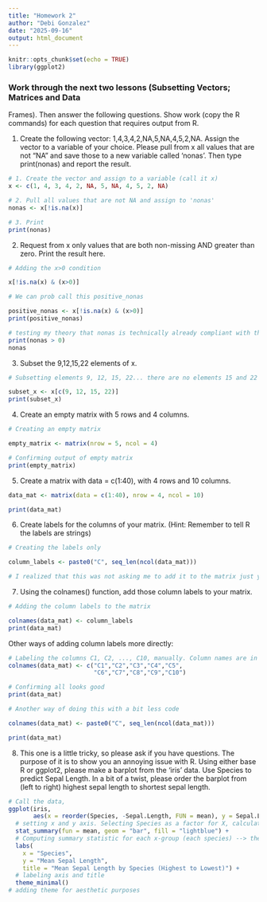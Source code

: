```yaml
---
title: "Homework 2"
author: "Debi Gonzalez"
date: "2025-09-16"
output: html_document
---
```


```r
knitr::opts_chunk$set(echo = TRUE)
library(ggplot2)
```

### Work through the next two lessons (Subsetting Vectors; Matrices and Data
Frames). Then answer the following questions. Show work (copy the R commands) for each question that requires output from R.

1. Create the following vector: 1,4,3,4,2,NA,5,NA,4,5,2,NA. Assign the vector to a variable of your choice. Please pull from x all values that are not “NA” and save those to a new variable called ‘nonas’. Then type print(nonas) and report the result.

```r
# 1. Create the vector and assign to a variable (call it x)
x <- c(1, 4, 3, 4, 2, NA, 5, NA, 4, 5, 2, NA)

# 2. Pull all values that are not NA and assign to 'nonas'
nonas <- x[!is.na(x)]

# 3. Print
print(nonas)
```


2. Request from x only values that are both non-missing AND greater than zero.
Print the result here.


```r

# Adding the x>0 condition

x[!is.na(x) & (x>0)]

# We can prob call this positive_nonas

positive_nonas <- x[!is.na(x) & (x>0)]
print(positive_nonas)

```


```r

# testing my theory that nonas is technically already compliant with this request
print(nonas > 0)
nonas

```


3. Subset the 9,12,15,22 elements of x.

```r

# Subsetting elements 9, 12, 15, 22... there are no elements 15 and 22 in our vector, so I expect NAs for those elements.

subset_x <- x[c(9, 12, 15, 22)]
print(subset_x)

```


4. Create an empty matrix with 5 rows and 4 columns.

```r

# Creating an empty matrix

empty_matrix <- matrix(nrow = 5, ncol = 4)

# Confirming output of empty matrix
print(empty_matrix)

```


5. Create a matrix with data = c(1:40), with 4 rows and 10 columns.

```r

data_mat <- matrix(data = c(1:40), nrow = 4, ncol = 10)

print(data_mat)

```



6. Create labels for the columns of your matrix. (Hint: Remember to tell R the labels are strings)


```r
# Creating the labels only

column_labels <- paste0("C", seq_len(ncol(data_mat)))

# I realized that this was not asking me to add it to the matrix just yet after I read the next question.
```

7. Using the colnames() function, add those column labels to your matrix.

```r
# Adding the column labels to the matrix

colnames(data_mat) <- column_labels
print(data_mat)
```



Other ways of adding column labels more directly:
```r
# Labeling the columns C1, C2, ..., C10, manually. Column names are in quotes to note that the labels are strings.
colnames(data_mat) <- c("C1","C2","C3","C4","C5",
                        "C6","C7","C8","C9","C10")

# Confirming all looks good
print(data_mat)
```


```r
# Another way of doing this with a bit less code

colnames(data_mat) <- paste0("C", seq_len(ncol(data_mat)))

print(data_mat)

```

8. This one is a little tricky, so please ask if you have questions. The purpose of it is to show you an annoying issue with R. Using either base R or ggplot2, please make a barplot from the ‘iris’ data. Use Species to predict Sepal Length. In a bit of a twist, please order the barplot from (left to right) highest sepal length to shortest sepal length.

```r

# Call the data, 
ggplot(iris, 
       aes(x = reorder(Species, -Sepal.Length, FUN = mean), y = Sepal.Length)) +
  # setting x and y axis. Selecting Species as a factor for X, calculating the mean length for each species, and reordering it (this ensures it's going from highest to lowest mean).
  stat_summary(fun = mean, geom = "bar", fill = "lightblue") +
  # Computing summary statistic for each x-group (each species) --> the mean of Sepal.Length. Then we select the plot to be a bar plot reflecting the computed mean. Then, selecting color of the bars.
  labs(
    x = "Species",
    y = "Mean Sepal Length",
    title = "Mean Sepal Length by Species (Highest to Lowest)") +
  # labeling axis and title
  theme_minimal()
# adding theme for aesthetic purposes

```

